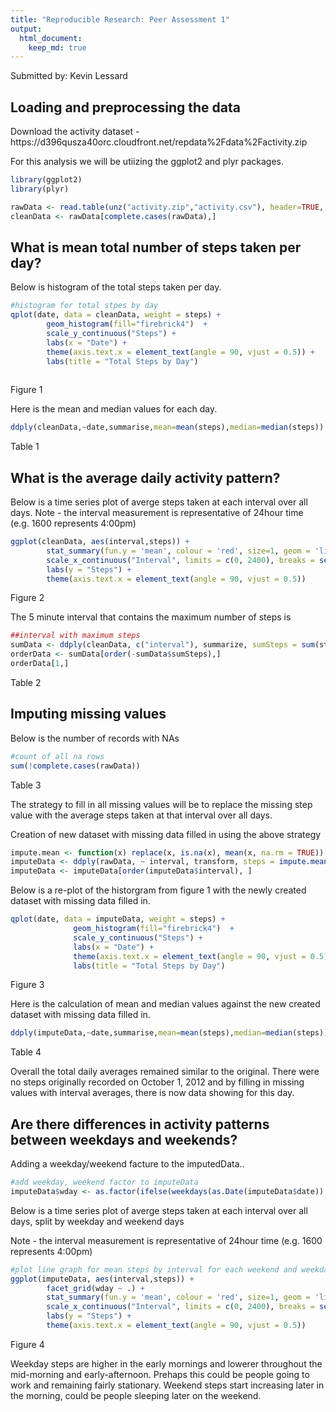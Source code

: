```yaml
---
title: "Reproducible Research: Peer Assessment 1"
output: 
  html_document:
    keep_md: true
---
```

Submitted by: Kevin Lessard

## Loading and preprocessing the data

Download the activity dataset - https://d396qusza40orc.cloudfront.net/repdata%2Fdata%2Factivity.zip

For this analysis we will be utiizing the ggplot2 and plyr packages.

```r
library(ggplot2)
library(plyr)

rawData <- read.table(unz("activity.zip","activity.csv"), header=TRUE, sep=",")
cleanData <- rawData[complete.cases(rawData),] 

```

## What is mean total number of steps taken per day?

Below is histogram of the total steps taken per day.

```r
#histogram for total stpes by day
qplot(date, data = cleanData, weight = steps) +
        geom_histogram(fill="firebrick4")  +
        scale_y_continuous("Steps") +
        labs(x = "Date") +      
        theme(axis.text.x = element_text(angle = 90, vjust = 0.5)) +
        labs(title = "Total Steps by Day")
        
```
Figure 1

Here is the mean and median values for each day.

```r
ddply(cleanData,~date,summarise,mean=mean(steps),median=median(steps))

```
Table 1


## What is the average daily activity pattern?

Below is a time series plot of averge steps taken at each interval over all days.
Note - the interval measurement is representative of 24hour time (e.g. 1600 represents 4:00pm)

```r
ggplot(cleanData, aes(interval,steps)) +
        stat_summary(fun.y = 'mean', colour = 'red', size=1, geom = 'line') +
        scale_x_continuous("Interval", limits = c(0, 2400), breaks = seq(0,2400,200))  +
        labs(y = "Steps") +
        theme(axis.text.x = element_text(angle = 90, vjust = 0.5))

```
Figure 2

The 5 minute interval that contains the maximum number of steps is

```r
##interval with maximum steps
sumData <- ddply(cleanData, c("interval"), summarize, sumSteps = sum(steps))
orderData <- sumData[order(-sumData$sumSteps),]
orderData[1,]

```
Table 2


## Imputing missing values

Below is the number of records with NAs

```r
#count of all na rows
sum(!complete.cases(rawData))

```
Table 3

The strategy to fill in all missing values will be to replace the missing step value with the average steps taken at that interval over all days.

Creation of new dataset with missing data filled in using the above strategy

```r
impute.mean <- function(x) replace(x, is.na(x), mean(x, na.rm = TRUE))
imputeData <- ddply(rawData, ~ interval, transform, steps = impute.mean(steps))
imputeData <- imputeData[order(imputeData$interval), ]

```

Below is a re-plot of the historgram from figure 1 with the newly created dataset with missing data filled in.

```r
qplot(date, data = imputeData, weight = steps) +
              geom_histogram(fill="firebrick4")  +
              scale_y_continuous("Steps") +
              labs(x = "Date") +      
              theme(axis.text.x = element_text(angle = 90, vjust = 0.5)) +
              labs(title = "Total Steps by Day")
```
Figure 3

Here is the calculation of mean and median values against the new created dataset with missing data filled in.

```r
ddply(imputeData,~date,summarise,mean=mean(steps),median=median(steps))
```
Table 4

Overall the total daily averages remained similar to the original. There were no steps originally recorded on October 1, 2012 and by filling in missing values with interval averages, there is now data showing for this day.



## Are there differences in activity patterns between weekdays and weekends?

Adding a weekday/weekend facture to the imputedData..

```r
#add weekday, weekend factor to imputeData
imputeData$wday <- as.factor(ifelse(weekdays(as.Date(imputeData$date)) %in% c("Saturday","Sunday"), "Weekend", "Weekday"))
```

Below is a time series plot of averge steps taken at each interval over all days, split by weekday and weekend days

Note - the interval measurement is representative of 24hour time (e.g. 1600 represents 4:00pm)

```r
#plot line graph for mean steps by interval for each weekend and weekday
ggplot(imputeData, aes(interval,steps)) +
        facet_grid(wday ~ .) +
        stat_summary(fun.y = 'mean', colour = 'red', size=1, geom = 'line') +
        scale_x_continuous("Interval", limits = c(0, 2400), breaks = seq(0,2400,200))  +
        labs(y = "Steps") + 
        theme(axis.text.x = element_text(angle = 90, vjust = 0.5))

```
Figure 4


Weekday steps are higher in the early mornings and lowerer throughout the mid-morning and early-afternoon.  Prehaps this could be people going to work and remaining fairly stationary.  Weekend steps start increasing later in the morning, could be people sleeping later on the weekend.


